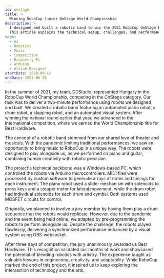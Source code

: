 ```yaml
---
id: onstage
title: >
  Winning RoboCup Junior OnStage World Championship
description: >
  I designed and built a robotic band to win the 2021 RoboCup OnStage Best Hardware award.
  This article explains the technical setup, challenges, and performance that led to my team's success.
tags:
  - AI
  - Robotics
  - Music
  - Competition
  - Raspberry Pi
  - Arduino
  - Altium Designer
startDate: 2020-09-12
endDate: 2021-06-26
---
```


In the summer of 2021, my team, DDStudio, represented Hungary in the RoboCup World Championship, competing in the OnStage category. Our task was to deliver a two-minute performance using robots we designed and built. We created a robotic band featuring an automated piano robot, a drum robot, a clapping robot, and an automated visual system. After winning the national round earlier that year, we advanced to the international competition, where we earned the World Championship title for Best Hardware.

The concept of a robotic band stemmed from our shared love of theater and musicals. With the pandemic limiting traditional performances, we saw an opportunity to bring music to RoboCup in a unique way. The robots were designed to play alongside us, as we performed on piano and guitar, combining human creativity with robotic precision.

The project's technical backbone was a Windows-based PC, which controlled the robots via Arduino microcontrollers. MIDI files were processed by custom software to generate arrays of notes and timings for each instrument. The piano robot used a slider mechanism with solenoids to press keys and a stepper motor for lateral movement, while the drum robot had individual solenoids for each drum and cymbal. Both systems used MOSFET circuits for control.

Originally, we planned to involve a jury member by having them play a drum sequence that the robots would replicate. However, due to the pandemic and the event being held online, we adapted by pre-programming the robots to perform alongside us. Despite the challenge, the robots played flawlessly, delivering a synchronized performance enhanced by a visual system using OBS-websocket.

After three days of competition, the jury unanimously awarded us Best Hardware. This recognition validated our months of work and showcased the potential of blending robotics with artistry. The experience taught us valuable lessons in engineering, creativity, and adaptability. While RoboCup marked the end of this project, it inspired us to keep exploring the intersection of technology and the arts.
